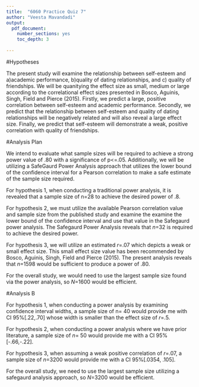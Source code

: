 ```yaml
---
title:  "6060 Practice Quiz 7"
author: "Veesta Mavandadi"
output:
  pdf_document:
    number_sections: yes
    toc_depth: 3
    
---
```

#Hypotheses

The present study will examine the relationship between self-esteem and a)academic performance, b)quality of dating relationships, and c) quality of friendships. We will be quanitying the effect size as small, medium or large according to the correlational effect sizes presented in Bosco, Aguinis, Singh, Field and Pierce (2015). Firstly, we predict a large, positive correlation between self-esteem and academic performance. Secondly, we predict that the relationship between self-esteem and quality of dating relationships will be negatively related and will also reveal a large effect size. Finally, we predict that self-esteem will demonstrate a weak, positive correlation with quality of friendships. 

#Analysis Plan

We intend to evaluate what sample sizes will be required to achieve a strong power value of .80 with a significance of p<=.05. Additionally, we will be utilizing a SafeGaurd Power Analysis approach that utilizes the lower bound of the confidence interval for a Pearson correlation to make a safe estimate of the sample size required. 

For hypothesis 1, when conducting a traditional power analysis, it is revealed that a sample size of n=28 to achieve the desired power of .8. 

For hypothesis 2, we must utilize the available Pearson correlation value and sample size from the published study and examine the examine the lower bound of the confidence interval and use that value in the Safegaurd power analysis. The Safegaurd Power Analysis reveals that *n*=32 is required to achieve the desired power. 

For hypothesis 3, we will utilize an estimated *r*=.07 which depicts a weak or small effect size. This small effect size value has been recommended by Bosco, Aguinis, Singh, Field and Pierce (2015). The present analysis reveals that *n*=1598 would be sufficient to produce a power of .80. 

For the overall study, we would need to use the largest sample size found via the power analysis, so *N*=1600 would be efficient. 

#Analysis B 

For hypothesis 1, when conducting a power analysis by examining confidence interval widths, a sample size of n= 40 would provide me with CI 95%[.22,.70] whose width is smaller than the effect size of *r*=.5.

For hypothesis 2, when conducting a power analysis where we have prior literature, a sample size of *n*= 50 would provide me with a CI 95%[-.66,-.22]. 

For hypothesis 3, when assuming a weak positive correlation of *r*=.07, a sample size of *n*=3200 would provide me with a CI 95%[.0354, .105]. 

For the overall study, we need to use the largest sample size utilizing a safegaurd analysis approach, so *N*=3200 would be efficient.